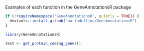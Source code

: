 
Examples of each function in the GeneAnnotationsR package

```r
if (!requireNamespace("GeneAnnotationsR", quietly = TRUE)) {
  devtools::install_github("martadelfino/GeneAnnotationsR")
}

```


```r

library(GeneAnnotationsR)

```

```r

test <- get_protein_coding_genes()

```

